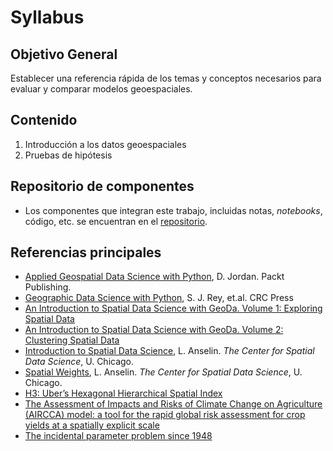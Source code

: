 # Syllabus {.unnumbered}

## Objetivo General {-}

Establecer una referencia rápida de los temas y conceptos necesarios para
evaluar y comparar modelos geoespaciales.

## Contenido {-}

1. Introducción a los datos geoespaciales
2. Pruebas de hipótesis

## Repositorio de componentes {-}

* Los componentes que integran este trabajo, incluidas notas, _notebooks_,
código, etc. se encuentran en el [repositorio](https://github.com/CAMM961001/estancia).

## Referencias principales {-}

* [Applied Geospatial Data Science with Python](https://github.com/PacktPublishing/Applied-Geospatial-Data-Science-with-Python), D. Jordan. Packt Publishing.
* [Geographic Data Science with Python](https://geographicdata.science/book/intro.html), S. J. Rey, et.al. CRC Press
* [An Introduction to Spatial Data Science with GeoDa. Volume 1: Exploring Spatial Data](https://lanselin.github.io/introbook_vol1/)
* [An Introduction to Spatial Data Science with GeoDa. Volume 2: Clustering Spatial Data](https://lanselin.github.io/introbook_vol2/)
* [Introduction to Spatial Data Science](https://youtube.com/playlist?list=PLzREt6r1NenmFyTw8v2JZpEE4PZGNi5Ht&si=SUS-PmoOYAN8_XtO), L. Anselin.
_The Center for Spatial Data Science_, U. Chicago.
* [Spatial Weights](https://www.youtube.com/watch?v=yjFNuyfskaQ), L. Anselin.
_The Center for Spatial Data Science_, U. Chicago.
* [H3: Uber’s Hexagonal Hierarchical Spatial Index](https://www.uber.com/en-MX/blog/h3/)
* [The Assessment of Impacts and Risks of Climate Change on Agriculture (AIRCCA) model: a tool for the rapid global risk assessment for crop yields at a spatially explicit scale](https://sites.google.com/view/aircc-lab)
* [The incidental parameter problem since 1948](http://www.econ.brown.edu/Faculty/Tony_Lancaster/papers/IncidentalParameters1948.pdf)
